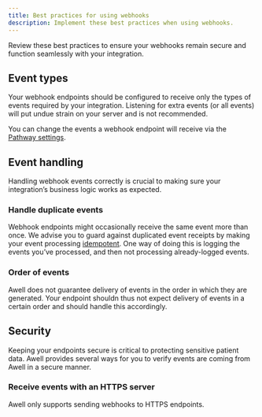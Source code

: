```yaml
---
title: Best practices for using webhooks
description: Implement these best practices when using webhooks.
---
```


Review these best practices to ensure your webhooks remain secure and function seamlessly with your integration.

## Event types

Your webhook endpoints should be configured to receive only the types of events required by your integration. Listening for extra events (or all events) will put undue strain on your server and is not recommended.

You can change the events a webhook endpoint will receive via the [Pathway settings](https://help.awellhealth.com/en/articles/6103339-configure-a-webhook).

## Event handling

Handling webhook events correctly is crucial to making sure your integration’s business logic works as expected.

### Handle duplicate events

Webhook endpoints might occasionally receive the same event more than once. We advise you to guard against duplicated event receipts by making your event processing [idempotent](https://en.wikipedia.org/wiki/Idempotence). One way of doing this is logging the events you’ve processed, and then not processing already-logged events.

### Order of events

Awell does not guarantee delivery of events in the order in which they are generated. Your endpoint shouldn thus not expect delivery of events in a certain order and should handle this accordingly.

## Security

Keeping your endpoints secure is critical to protecting sensitive patient data. Awell provides several ways for you to verify events are coming from Awell in a secure manner.

### Receive events with an HTTPS server

Awell only supports sending webhooks to HTTPS endpoints.

